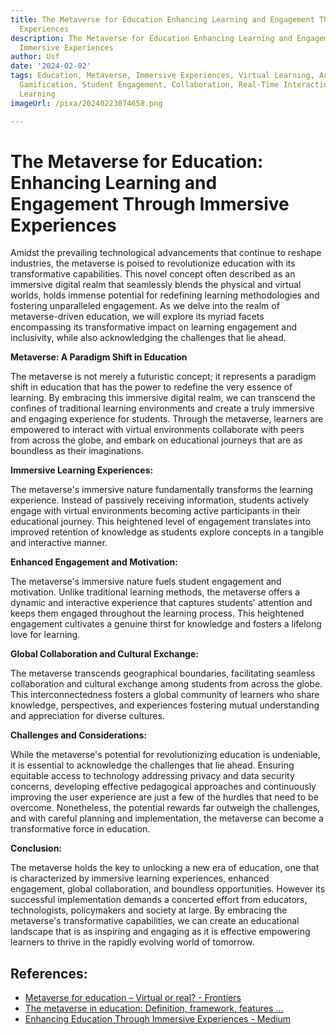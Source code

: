 ```yaml
---
title: The Metaverse for Education Enhancing Learning and Engagement Through Immersive
  Experiences
description: The Metaverse for Education Enhancing Learning and Engagement Through
  Immersive Experiences
author: Usf
date: '2024-02-02'
tags: Education, Metaverse, Immersive Experiences, Virtual Learning, Augmented Reality,
  Gamification, Student Engagement, Collaboration, Real-Time Interaction, Personalized
  Learning
imageUrl: /pixa/20240223074658.png

---
```

# The Metaverse for Education: Enhancing Learning and Engagement Through Immersive Experiences

Amidst the prevailing technological  advancements that continue to  reshape industries,  the metaverse is poised to revolutionize education with its transformative capabilities. This novel concept  often described as an immersive digital realm that seamlessly blends the physical and virtual  worlds, holds immense potential for redefining learning methodologies and fostering unparalleled engagement. As we  delve into the realm of metaverse-driven education, we will explore its myriad  facets encompassing its transformative impact on learning engagement and  inclusivity, while  also acknowledging  the challenges that lie ahead.

**Metaverse: A Paradigm Shift in Education**

The metaverse is not merely a futuristic concept; it represents a paradigm shift in education that has the power to redefine the very essence of  learning. By embracing this immersive digital realm,  we can transcend the confines of traditional  learning environments and create a truly immersive and engaging  experience  for students. Through the metaverse, learners  are empowered to  interact with virtual environments  collaborate with peers from across the globe,  and embark on educational journeys that are as boundless as their imaginations.

**Immersive Learning Experiences:**

The metaverse's immersive nature fundamentally transforms the learning experience. Instead  of passively  receiving  information, students actively engage with virtual environments becoming active participants in  their educational journey. This heightened level of engagement translates into improved retention of knowledge as  students explore concepts in a tangible and interactive manner.

**Enhanced Engagement and Motivation:**

The  metaverse's immersive nature fuels student engagement and  motivation. Unlike traditional  learning methods, the metaverse offers a dynamic and interactive experience that captures students' attention and keeps them engaged throughout the learning process. This heightened engagement cultivates a genuine thirst for knowledge and fosters  a lifelong love for  learning.

**Global Collaboration and  Cultural Exchange:**

The metaverse  transcends geographical boundaries, facilitating seamless collaboration and cultural exchange among students  from across the globe. This interconnectedness fosters a global  community of learners who share knowledge, perspectives,  and experiences fostering mutual understanding and appreciation for diverse cultures.

**Challenges and Considerations:**

While the metaverse's potential for revolutionizing education is undeniable, it is essential to acknowledge the challenges  that lie ahead. Ensuring equitable access to technology addressing privacy and data security concerns,  developing effective pedagogical approaches and continuously improving the user experience are just  a few of the hurdles that need to be  overcome. Nonetheless, the potential rewards far  outweigh the challenges, and with careful planning and implementation, the metaverse can  become a transformative force in education.

**Conclusion:**

The metaverse holds the key to unlocking a new era of education, one that is characterized by immersive learning  experiences,  enhanced engagement, global collaboration, and boundless opportunities. However its successful implementation demands a concerted effort from educators,  technologists, policymakers and society at large. By embracing the metaverse's transformative capabilities, we can create  an educational landscape that is as inspiring and engaging as  it is effective  empowering learners to thrive in the rapidly  evolving world of tomorrow.

## References:
- [Metaverse for education – Virtual or real? - Frontiers](https://www.frontiersin.org/articles/10.3389/feduc.2023.1177429)
- [The metaverse in education: Definition, framework, features ...](https://www.frontiersin.org/articles/10.3389/fpsyg.2022.1016300)
- [Enhancing Education Through Immersive Experiences - Medium](https://medium.com/@projectlamboio/the-metaverse-as-a-new-learning-paradigm-enhancing-education-through-immersive-experiences-fd399031f2e1)
